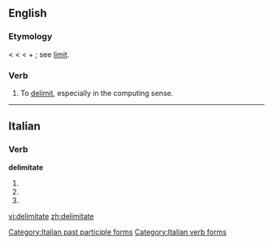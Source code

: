 ==English==

===Etymology===
< {{etyl|fr}} {{term|délimiter}} < {{etyl|LL.}} {{term|delimitare||to mark out the limits}} < {{term|de-}} + {{term|limitare||to limit, bound}}; see [[limit]].

===Verb===
{{en-verb|delimitates|delimitating|delimitated}}

# To [[delimit]], especially in the computing sense.

----

==Italian==

===Verb===
'''delimitate'''

# {{form of|[[second-person|Second-person]] [[plural]] [[present tense]]|delimitare|lang=Italian}}
# {{conjugation of|delimitare||2|p|imp|lang=it}}
# {{form of|[[feminine|Feminine]] plural|delimitato}}

[[Category:Italian past participle forms]]
[[Category:Italian verb forms]]

[[vi:delimitate]]
[[zh:delimitate]]